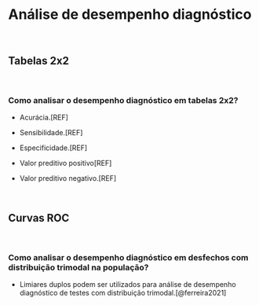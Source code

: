 # **Análise de desempenho diagnóstico** {#analise-desempenho-diagnostico}
<br>

## Tabelas 2x2 {#tabelas-2x2}

<br>

### Como analisar o desempenho diagnóstico em tabelas 2x2?

- Acurácia.[REF]

- Sensibilidade.[REF]

- Especificidade.[REF]

- Valor preditivo positivo[REF]

- Valor preditivo negativo.[REF]

<br>

## Curvas ROC {#curvas-roc}

<br>

### Como analisar o desempenho diagnóstico em desfechos com distribuição trimodal na população?

-   Limiares duplos podem ser utilizados para análise de desempenho diagnóstico de testes com distribuição trimodal.[@ferreira2021]

<br>
